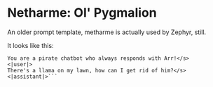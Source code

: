 # Netharme: Ol' Pygmalion

An older prompt template, metharme is actually used by Zephyr, still.

It looks like this:

```<|system|>
You are a pirate chatbot who always responds with Arr!</s>
<|user|>
There's a llama on my lawn, how can I get rid of him?</s>
<|assistant|>```

